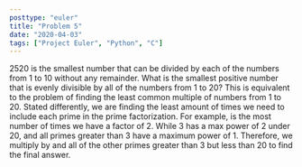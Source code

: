 ```yaml
---
posttype: "euler"
title: "Problem 5"
date: "2020-04-03"
tags: ["Project Euler", "Python", "C"]
---
```



<Card title="Problem 5 - Smallest Multiple">
2520 is the smallest number that can be divided by each of the numbers from 1 to 10 without any remainder. What is
the smallest positive number that is evenly divisible by all of the numbers from 1 to 20?
</Card>

<EulerSolution>
This is equivalent to the problem of finding the least common multiple of numbers from 1 to 20. Stated differently,
we are finding the least amount of times we need to include each prime in the prime factorization. For example,
<InlineMath math={`2^4 = 16`} /> is the most number of times we have a factor of 2. While 3 has a max power of 2 under 20, and all
primes greater than 3 have a maximum power of 1. Therefore, we multiply <InlineMath math={`2^4`} /> by <InlineMath math={`3^2`} /> and all of the other
primes greater than 3 but less than 20 to find the final answer.
</EulerSolution>